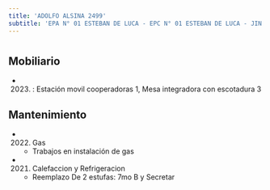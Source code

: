 ```yaml
---
title: 'ADOLFO ALSINA 2499'
subtitle: 'EPA N° 01 ESTEBAN DE LUCA - EPC N° 01 ESTEBAN DE LUCA - JIN A (EPCJS 01/06°)'
---
```


#


## Mobiliario

*  (2023) : Estación movil cooperadoras 1, Mesa integradora con escotadura 3 





## Mantenimiento

*  (2022) Gas 
    + Trabajos en instalación de gas

*  (2021) Calefaccion y Refrigeracion 
    + Reemplazo De 2 estufas: 7mo B y Secretar



